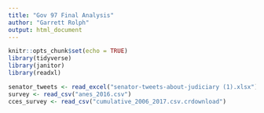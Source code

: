 ```yaml
---
title: "Gov 97 Final Analysis"
author: "Garrett Rolph"
output: html_document
---
```


```r
knitr::opts_chunk$set(echo = TRUE)
library(tidyverse)
library(janitor)
library(readxl)
```

```r
senator_tweets <- read_excel("senator-tweets-about-judiciary (1).xlsx")
survey <- read_csv("anes_2016.csv")
cces_survey <- read_csv("cumulative_2006_2017.csv.crdownload")
```

